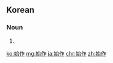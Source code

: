 ==Korean==
{{ko-hanjatab}}

===Noun===
{{ko-noun|hj|hangeul=시작}}

# {{hanja form of|시작|[[start]], [[beginning]]}}

[[ko:始作]]
[[mg:始作]]
[[ja:始作]]
[[chr:始作]]
[[zh:始作]]